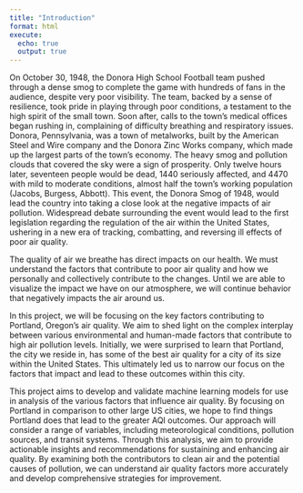 ```yaml
---
title: "Introduction"
format: html
execute:
  echo: true
  output: true
---
```

On October 30, 1948, the Donora High School Football team pushed through a dense smog to complete the game with hundreds of fans in the audience, despite very poor visibility. The team, backed by a sense of resilience, took pride in playing through poor conditions, a testament to the high spirit of the small town. Soon after, calls to the town’s medical offices began rushing in, complaining of difficulty breathing and respiratory issues. Donora, Pennsylvania, was a town of metalworks, built by the American Steel and Wire company and the Donora Zinc Works company, which made up the largest parts of the town’s economy. The heavy smog and pollution clouds that covered the sky were a sign of prosperity. Only twelve hours later, seventeen people would be dead, 1440 seriously affected, and 4470 with mild to moderate conditions, almost half the town’s working population (Jacobs, Burgess, Abbott). This event, the Donora Smog of 1948, would lead the country into taking a close look at the negative impacts of air pollution. Widespread debate surrounding the event would lead to the first legislation regarding the regulation of the air within the United States, ushering in a new era of tracking, combatting, and reversing ill effects of poor air quality. 

The quality of air we breathe has direct impacts on our health. We must understand the factors that contribute to poor air quality and how we personally and collectively contribute to the changes. Until we are able to visualize the impact we have on our atmosphere, we will continue behavior that negatively impacts the air around us. 

In this project, we will be focusing on the key factors contributing to Portland, Oregon’s air quality. We aim to shed light on the complex interplay between various environmental and human-made factors that contribute to high air pollution levels. Initially, we were surprised to learn that Portland, the city we reside in, has some of the best air quality for a city of its size within the United States. This ultimately led us to narrow our focus on the factors that impact and lead to these outcomes within this city. 

This project aims to develop and validate machine learning models for use in analysis of the various factors that influence air quality. 
By focusing on Portland in comparison to other large US cities, we hope to find things Portland does that lead to the greater AQI outcomes. 
Our approach will consider a range of variables, including meteorological conditions, pollution sources, and transit systems. 
Through this analysis, we aim to provide actionable insights and recommendations for sustaining and enhancing air quality. 
By examining both the contributors to clean air and the potential causes of pollution, we can understand air quality factors more accurately and develop comprehensive strategies for improvement.
